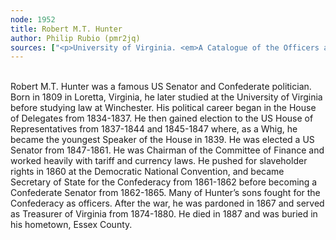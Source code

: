 ```yaml
---
node: 1952
title: Robert M.T. Hunter 
author: Philip Rubio (pmr2jq)
sources: ["<p>University of Virginia. <em>A Catalogue of the Officers and Students of the University of Virginia. Second Session, Commencing February 1, 1826.</em> Charlottesville, VA: Chronicle Steam Book Printing House, 1880, p. 10.</p>\r\n<p>Appleton&#39;s Cyclopedia of Biography Vol. III, p. 323</p>\r\n<p>Waggener, Rick. &quot;Descendants of John Garnett.&quot;&nbsp;<em>Genealogy&nbsp;&nbsp;</em>(website). 11 Jun. 2020. Web. <a href=\"http://www.genealogy.com/ftm/w/a/g/Rick--Waggener/GENE3-0020.html\">www.genealogy.com/ftm/w/a/g/Rick--Waggener/GENE3-0020.html</a></p>\r\n"]
---
```

<p><br />
	Robert M.T. Hunter was a famous US Senator and Confederate politician. Born in 1809 in Loretta, Virginia, he later studied at the University of Virginia before studying law at Winchester. His political career began in the House of Delegates from 1834-1837. He then gained election to the US House of Representatives from 1837-1844 and 1845-1847 where, as a Whig, he became the youngest Speaker of the House in 1839. He was elected a US Senator from 1847-1861. He was Chairman of the Committee of Finance and worked heavily with tariff and currency laws. He pushed for slaveholder rights in 1860 at the Democratic National Convention, and became Secretary of State for the Confederacy from 1861-1862 before becoming a Confederate Senator from 1862-1865. Many of Hunter&rsquo;s sons fought for the Confederacy as officers. After the war, he was pardoned in 1867 and served as Treasurer of Virginia from 1874-1880. He died in 1887 and was buried in his hometown, Essex County.</p>
